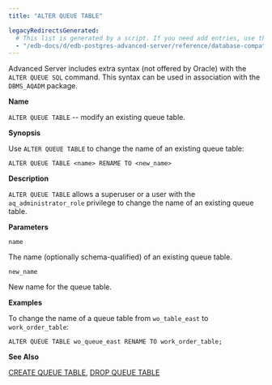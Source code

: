 ```yaml
---
title: "ALTER QUEUE TABLE"

legacyRedirectsGenerated:
  # This list is generated by a script. If you need add entries, use the `legacyRedirects` key.
  - "/edb-docs/d/edb-postgres-advanced-server/reference/database-compatibility-for-oracle-developers-reference-guide/10/Database_Compatibility_for_Oracle_Developers_Reference_Guide.1.022.html"
---
```


<div id="alter_queue_table" class="registered_link"></div>

Advanced Server includes extra syntax (not offered by Oracle) with the `ALTER QUEUE SQL` command. This syntax can be used in association with the `DBMS_AQADM` package.

**Name**

`ALTER QUEUE TABLE` -- modify an existing queue table.

**Synopsis**

Use `ALTER QUEUE TABLE` to change the name of an existing queue table:

```text
ALTER QUEUE TABLE <name> RENAME TO <new_name>
```

**Description**

`ALTER QUEUE TABLE` allows a superuser or a user with the `aq_administrator_role` privilege to change the name of an existing queue table.

**Parameters**

`name`

 The name (optionally schema-qualified) of an existing queue table.

`new_name`

 New name for the queue table.

**Examples**

To change the name of a queue table from `wo_table_east` to `work_order_table`:

```text
ALTER QUEUE TABLE wo_queue_east RENAME TO work_order_table;
```

**See Also**

[CREATE QUEUE TABLE](31_create_queue_table/#create_queue_table), [DROP QUEUE TABLE](53_drop_queue_table/#drop_queue_table)
